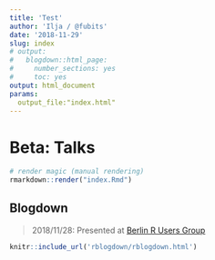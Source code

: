 ```yaml
---
title: 'Test'
author: 'Ilja / @fubits'
date: '2018-11-29'
slug: index
# output:
#   blogdown::html_page:
#     number_sections: yes
#     toc: yes
output: html_document
params:
  output_file:"index.html"
---
```


# Beta: Talks

```r
# render magic (manual rendering)
rmarkdown::render("index.Rmd")
```

## Blogdown

> 2018/11/28: Presented at [Berlin R Users Group](https://www.meetup.com/de-DE/Berlin-R-Users-Group/events/256343177/)

```r
knitr::include_url('rblogdown/rblogdown.html')
```
